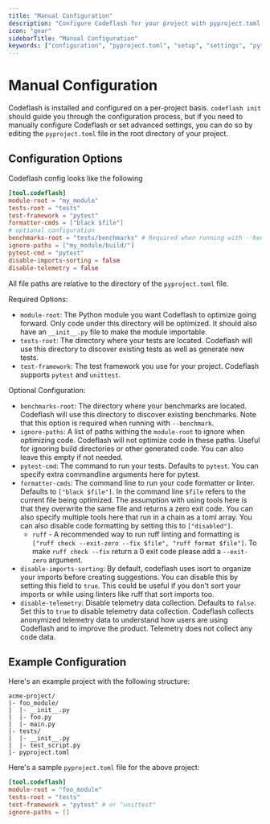```yaml
---
title: "Manual Configuration"
description: "Configure Codeflash for your project with pyproject.toml settings and advanced options"
icon: "gear"
sidebarTitle: "Manual Configuration"
keywords: ["configuration", "pyproject.toml", "setup", "settings", "pytest", "formatter"]
---
```


# Manual Configuration

Codeflash is installed and configured on a per-project basis.
`codeflash init` should guide you through the configuration process, but if you need to manually configure Codeflash or set advanced settings, you can do so by editing the `pyproject.toml` file in the root directory of your project.

## Configuration Options
Codeflash config looks like the following
```toml
[tool.codeflash]
module-root = "my_module"
tests-root = "tests"
test-framework = "pytest"
formatter-cmds = ["black $file"]
# optional configuration
benchmarks-root = "tests/benchmarks" # Required when running with --benchmark
ignore-paths = ["my_module/build/"]
pytest-cmd = "pytest"
disable-imports-sorting = false
disable-telemetry = false
```
All file paths are relative to the directory of the `pyproject.toml` file.

Required Options:
- `module-root`: The Python module you want Codeflash to optimize going forward. Only code under this directory will be optimized. It should also have an `__init__.py` file to make the module importable.
- `tests-root`: The directory where your tests are located. Codeflash will use this directory to discover existing tests as well as generate new tests.
- `test-framework`: The test framework you use for your project. Codeflash supports `pytest` and `unittest`.

Optional Configuration:
- `benchmarks-root`: The directory where your benchmarks are located. Codeflash will use this directory to discover existing benchmarks. Note that this option is required when running with `--benchmark`.
- `ignore-paths`: A list of paths withing the `module-root` to ignore when optimizing code. Codeflash will not optimize code in these paths. Useful for ignoring build directories or other generated code. You can also leave this empty if not needed.
- `pytest-cmd`: The command to run your tests. Defaults to `pytest`. You can specify extra commandline arguments here for pytest.
- `formatter-cmds`: The command line to run your code formatter or linter. Defaults to `["black $file"]`. In the command line `$file` refers to the current file being optimized. The assumption with using tools here is that they overwrite the same file and returns a zero exit code. You can also specify multiple tools here that run in a chain as a toml array. You can also disable code formatting by setting this to `["disabled"]`.
  - `ruff` - A recommended way to run ruff linting and formatting is `["ruff check --exit-zero --fix $file", "ruff format $file"]`. To make `ruff check --fix` return a 0 exit code please add a `--exit-zero` argument. 
- `disable-imports-sorting`: By default, codeflash uses isort to organize your imports before creating suggestions. You can disable this by setting this field to `true`. This could be useful if you don't sort your imports or while using linters like ruff that sort imports too.
- `disable-telemetry`: Disable telemetry data collection. Defaults to `false`. Set this to `true` to disable telemetry data collection. Codeflash collects anonymized telemetry data to understand how users are using Codeflash and to improve the product. Telemetry does not collect any code data.

## Example Configuration
Here's an example project with the following structure:
```text
acme-project/
|- foo_module/
|  |- __init__.py
|  |- foo.py
|  |- main.py
|- tests/
|  |- __init__.py
|  |- test_script.py
|- pyproject.toml
```

Here's a sample `pyproject.toml` file for the above project:
```toml
[tool.codeflash]
module-root = "foo_module"
tests-root = "tests"
test-framework = "pytest" # or "unittest"
ignore-paths = []
```

